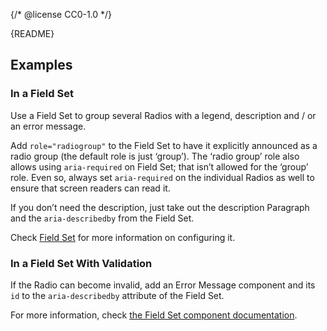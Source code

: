 {/* @license CC0-1.0 */}


<Meta of={RadioStories} />

<Markdown>{README}</Markdown>

<Primary />

<Controls />

## Examples

### In a Field Set

Use a Field Set to group several Radios with a legend, description and / or an error message.

Add `role="radiogroup"` to the Field Set to have it explicitly announced as a radio group (the default role is just ‘group’).
The ‘radio group’ role also allows using `aria-required` on Field Set; that isn’t allowed for the ‘group’ role.
Even so, always set `aria-required` on the individual Radios as well to ensure that screen readers can read it.

If you don’t need the description, just take out the description Paragraph and the `aria-describedby` from the Field Set.

Check [Field Set](/docs/components-forms-field-set--docs) for more information on configuring it.

<Canvas of={RadioStories.InAFieldSet} />

### In a Field Set With Validation

If the Radio can become invalid, add an Error Message component and its `id` to the `aria-describedby` attribute of the Field Set.

For more information, check [the Field Set component documentation](/docs/components-forms-field-set--docs).

<Canvas of={RadioStories.InAFieldSetWithValidation} />
